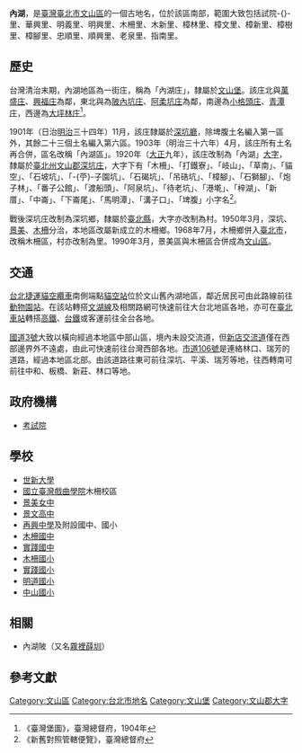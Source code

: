 {{noteTA
|1 = zh-cn:庄; zh-hk:庄; zh-tw:庄;
}}
{{Infobox Hokkien name
| title      = 內湖
| hanji      = 內湖
| poj        = Lāi-ô͘
| hanlo      = 
| tl         = Lāi-ôo
| bp         = 
| hokkienipa = 
| lm         = 
| image      = 
| image_size = 
| caption    = 
}}
'''內湖'''，是[[臺灣|臺灣]][[臺北市|臺北市]][[文山區|文山區]]的一個古地名，位於該區南部，範圍大致包括試院-{}-里、華興里、明義里、明興里、木柵里、木新里、樟林里、樟文里、樟新里、樟樹里、樟腳里、忠順里、順興里、老泉里、指南里。

==歷史==
台灣清治末期，內湖地區為一街庄，稱為「內湖庄」，隸屬於[[文山堡|文山堡]]。該庄北與[[萬盛庄|萬盛庄]]、[[興福庄|興福庄]]為鄰，東北與為[[坡內坑_(臺北市)|陂內坑庄]]、[[阿柔坑庄|阿柔坑庄]]為鄰，南邊為[[小格頭庄|小格頭庄]]、[[青潭庄|青潭庄]]，西邊為[[大坪林_(新北市)|大坪林庄]]<ref>《臺灣堡圖》，臺灣總督府，1904年</ref>。

1901年（日治[[明治|明治]]三十四年）11月，該庄隸屬於[[深坑廳|深坑廳]]，除埤腹土名編入第一區外，其餘二十三個土名編入第六區。1903年（明治三十六年）4月，該庄所有土名再合併，區名改稱「內湖區」。1920年（[[大正|大正]]九年），該庄改制為「內湖」[[大字|大字]]，隸屬於[[臺北州|臺北州]][[文山郡|文山郡]][[深坑庄|深坑庄]]，大字下有「木柵」、「打鐵寮」、「岐山」、「草南」、「貓空」、「石坡坑」、「-{苧}-子園坑」、「石碣坑」、「吊硞坑」、「樟腳」、「石獅腳」、「炮子林」、「番子公館」、「渡船頭」、「阿泉坑」、「待老坑」、「港墘」、「梓湖」、「新厝」、「中崙」、「下崙尾」、「馬明潭」、「溝子口」、「埤腹」小字名<ref>《新舊對照管轄便覽》，臺灣總督府</ref>。

戰後深坑庄改制為深坑鄉，隸屬於[[臺北縣|臺北縣]]，大字亦改制為村。1950年3月，深坑、[[景美|景美]]、[[木柵|木柵]]分治，本地區改屬新成立的木柵鄉。1968年7月，木柵鄉併入[[臺北市|臺北市]]，改稱木柵區，村亦改制為里。1990年3月，景美區與木柵區合併成為[[文山區|文山區]]。

==交通==
[[台北捷運|台北捷運]][[貓空纜車|貓空纜車]]南側端點[[貓空站|貓空站]]位於文山舊內湖地區，鄰近居民可由此路線前往[[動物園站_(臺灣)|動物園站]]。在該站轉搭[[文湖線|文湖線]]及相關路網可快速前往大台北地區各地，亦可在[[臺北車站|臺北車站]]轉搭[[台灣高鐵|高鐵]]、[[台鐵|台鐵]]或客運前往全台各地。

[[福爾摩沙高速公路|國道3號]]大致以橫向經過本地區中部山區，境內未設交流道，但[[新店交流道|新店交流道]]僅在西部邊界外不遠處，由此可快速前往台灣西部各地。[[市道106號|市道106號]]是連絡林口、瑞芳的道路，經過本地區北部。由該道路往東可前往深坑、平溪、瑞芳等地，往西轉南可前往中和、板橋、新莊、林口等地。

==政府機構==
*[[考試院|考試院]]

==學校==
*[[世新大學|世新大學]]
*[[國立臺灣戲曲學院|國立臺灣戲曲學院]]木柵校區
*[[景美女中|景美女中]]
*[[景文高中|景文高中]]
*[[再興中學|再興中學]]及附設國中、國小
*[[木柵國中|木柵國中]]
*[[實踐國中|實踐國中]]
*[[臺北市文山區木柵國民小學|木柵國小]]
*[[實踐國小|實踐國小]]
*[[明道國小|明道國小]]
*[[臺北市文山區中山國民小學|中山國小]]

== 相關 ==
*內湖陂（又名[[霧裡薛圳|霧裡薛圳]]）

==參考文獻==
{{reflist}}

{{文山郡}}

[[Category:文山區|Category:文山區]]
[[Category:台北市地名|Category:台北市地名]]
[[Category:文山堡|Category:文山堡]]
[[Category:文山郡大字|Category:文山郡大字]]
